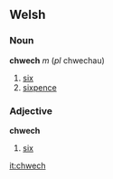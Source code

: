 ==Welsh==
===Noun===
'''chwech''' ''m'' (''pl'' chwechau)
# [[six]]
# [[sixpence]]
===Adjective===
'''chwech'''
# [[six]]

[[it:chwech]]